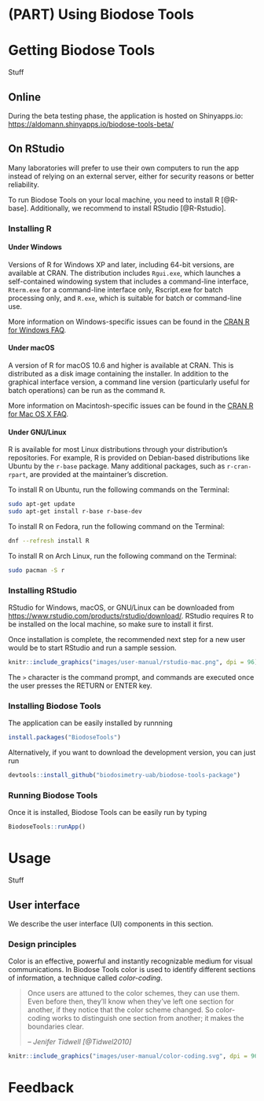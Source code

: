 # (PART) Using Biodose Tools {-}

# Getting Biodose Tools {#get}
Stuff

## Online {#get-online}

During the beta testing phase, the application is hosted on Shinyapps.io: [https://aldomann.shinyapps.io/biodose-tools-beta/](https://aldomann.shinyapps.io/biodose-tools-beta/)


## On RStudio {#get-offline}

Many laboratories will prefer to use their own computers to run the app instead of relying on an external server, either for security reasons or better reliability.

To run Biodose Tools on your local machine, you need to install R [@R-base]. Additionally, we recommend to install RStudio [@R-Rstudio].

### Installing R

#### Under Windows
Versions of R for Windows XP and later, including 64-bit versions, are available at CRAN. The distribution includes `Rgui.exe`, which launches a self-contained windowing system that includes a command-line interface, `Rterm.exe` for a command-line interface only, Rscript.exe for batch processing only, and `R.exe`, which is suitable for batch or command-line use. 

More information on Windows-specific issues can be found in the [CRAN R for Windows FAQ](https://cloud.r-project.org/bin/windows/base/rw-FAQ.html).

#### Under macOS

A version of R for macOS 10.6 and higher is available at CRAN. This is distributed as a disk image containing the installer. In addition to the graphical interface version, a command line version (particularly useful for batch operations) can be run as the command `R`. 

More information on Macintosh-specific issues can be found in the [CRAN R for Mac OS X FAQ](https://cloud.r-project.org/bin/macosx/RMacOSX-FAQ.html).

#### Under GNU/Linux

R is available for most Linux distributions through your distribution's repositories. For example, R is provided on Debian-based distributions like Ubuntu by the `r-base` package. Many additional packages, such as `r-cran-rpart`, are provided at the maintainer's discretion. 

To install R on Ubuntu, run the following commands on the Terminal:
```bash
sudo apt-get update
sudo apt-get install r-base r-base-dev
```

To install R on Fedora, run the following command on the Terminal:
```bash
dnf --refresh install R
```

To install R on Arch Linux, run the following command on the Terminal:
```bash
sudo pacman -S r
```

### Installing RStudio

RStudio for Windows, macOS, or GNU/Linux can be downloaded from [https://www.rstudio.com/products/rstudio/download/](https://www.rstudio.com/products/rstudio/download/#download). RStudio requires R to be installed on the local machine, so make sure to install it first.

Once installation is complete, the recommended next step for a new user would be to start RStudio and run a sample session.

```r
knitr::include_graphics("images/user-manual/rstudio-mac.png", dpi = 96)
```

The `>` character is the command prompt, and commands are executed once the user
presses the RETURN or ENTER key.

### Installing Biodose Tools

The application can be easily installed by runnning
```r
install.packages("BiodoseTools")
```

Alternatively, if you want to download the development version, you can just run
```r
devtools::install_github("biodosimetry-uab/biodose-tools-package")
```

### Running Biodose Tools

Once it is installed, Biodose Tools can be easily run by typing
```r
BiodoseTools::runApp()
```

# Usage {#manual}

Stuff

## User interface {#manual-ui}

We describe the user interface (UI) components in this section.

### Design principles 



Color is an effective, powerful and instantly recognizable medium for visual communications. In Biodose Tools color is used to identify different sections of information, a technique called *color-coding*.

> Once users are attuned to the color schemes, they can use them. Even before then, they'll know when they've left one section for another, if they notice that the color scheme changed. So color-coding works to distinguish one section from another; it makes the boundaries clear.
>
> -- <cite>Jenifer Tidwell [@Tidwel2010]</cite>

```r
knitr::include_graphics("images/user-manual/color-coding.svg", dpi = 96)
```


# Feedback {#feedback}



